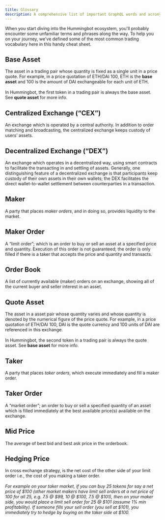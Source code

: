 ```yaml
---
title: Glossary
description: A comprehensive list of important GraphQL words and acronyms
---
```


When you start diving into the Hummingbot ecosystem, you'll probably encounter some unfamiliar terms and phrases along the way. To help you on your journey, we've defined some of the most common trading vocabulary here in this handy cheat sheet.

## Base Asset

The asset in a trading pair whose quantity is fixed as a single unit in a price quote. For example, in a price quotation of ETH/DAI 100, ETH is the **base asset** and 100 is the amount of DAI exchangeable for each unit of ETH.<br/><br/>In Hummingbot, the first token in a trading pair is always the base asset. See **quote asset** for more info.

## Centralized Exchange (“CEX”)

An exchange which is operated by a central authority. In addition to order matching and broadcasting, the centralized exchange keeps custody of users’ assets.

## Decentralized Exchange (“DEX”)

An exchange which operates in a decentralized way, using smart contracts to facilitate the transacting in and settling of assets. Generally, one distinguishing feature of a decentralized exchange is that participants keep custody of their own assets in their own wallets; the DEX facilitates the direct wallet-to-wallet settlement between counterparties in a transaction.

## Maker

A party that places _maker orders_, and in doing so, provides liquidity to the market.

## Maker Order

A “limit order”; which is an order to buy or sell an asset at a specified price and quantity. Execution of this order is not guaranteed; the order is only filled if there is a taker that accepts the price and quantity and transacts.

## Order Book

A list of currently available (maker) orders on an exchange, showing all of the current buyer and seller interest in an asset.

## Quote Asset

The asset in a asset pair whose quantity varies and whose quantity is denoted by the numerical figure of the price quote. For example, in a price quotation of ETH/DAI 100, DAI is the quote currency and 100 units of DAI are referenced in this exchange.<br/><br/>In Hummingbot, the second token in a trading pair is always the quote asset. See **base asset** for more info.

## Taker

A party that places _taker orders_, which execute immediately and fill a maker order.

## Taker Order

A “market order”; an order to buy or sell a specified quantity of an asset which is filled immediately at the best available price(s) available on the exchange.

## Mid Price

The average of best bid and best ask price in the orderbook.

## Hedging Price

In cross exchange strategy, is the net cost of the other side of your limit order i.e., the cost of you making a taker order.<br/><br/>_For example on your taker market, if you can buy 25 tokens for say a net price of $100 (other market makers have limit sell orders at a net price of 100 for all 25, e.g. 7.5 @ $99, 10 @ $100, 7.5 @ $101), then on your maker side, you would place a limit sell order for 25 @ $101 (assume 1% min profitability). If someone fills your sell order (you sell at $101), you immediately try to hedge by buying on the taker side at \$100._

